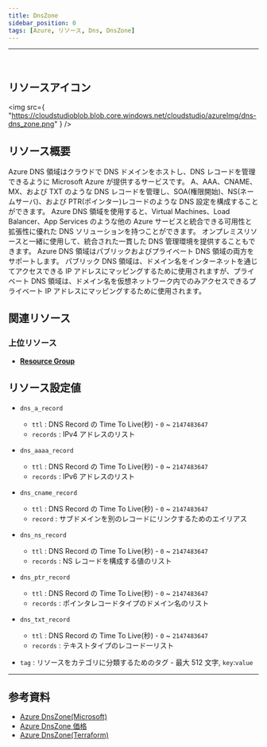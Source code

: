 ```yaml
---
title: DnsZone
sidebar_position: 0
tags: [Azure, リソース, Dns, DnsZone]
---
```


<hr />
<br />

## リソースアイコン

<img
    src={
        "https://cloudstudioblob.blob.core.windows.net/cloudstudio/azureImg/dns-dns_zone.png"
    }
/>

## リソース概要

Azure DNS 領域はクラウドで DNS ドメインをホストし、DNS レコードを管理できるように Microsoft Azure が提供するサービスです。
A、AAA、CNAME、MX、および TXT のような DNS レコードを管理し、SOA(権限開始)、NS(ネームサーバ)、および PTR(ポインター)レコードのような DNS 設定を構成することができます。
Azure DNS 領域を使用すると、Virtual Machines、Load Balancer、App Services のような他の Azure サービスと統合できる可用性と拡張性に優れた DNS ソリューションを持つことができます。
オンプレミスリソースと一緒に使用して、統合された一貫した DNS 管理環境を提供することもできます。
Azure DNS 領域はパブリックおよびプライベート DNS 領域の両方をサポートします。
パブリック DNS 領域は、ドメイン名をインターネットを通じてアクセスできる IP アドレスにマッピングするために使用されますが、プライベート DNS 領域は、ドメイン名を仮想ネットワーク内でのみアクセスできるプライベート IP アドレスにマッピングするために使用されます。

## 関連リソース

### 上位リソース

-   [**Resource Group**](https://docs.cstudio.app/ja/docs/resource/azure/Base/ResourceGroup)

## リソース設定値

-   `dns_a_record`

    -   `ttl` : DNS Record の Time To Live(秒) - `0` ~ `2147483647`
    -   `records` : IPv4 アドレスのリスト

-   `dns_aaaa_record`

    -   `ttl` : DNS Record の Time To Live(秒) - `0` ~ `2147483647`
    -   `records` : IPv6 アドレスのリスト

-   `dns_cname_record`

    -   `ttl` : DNS Record の Time To Live(秒) - `0` ~ `2147483647`
    -   `record` : サブドメインを別のレコードにリンクするためのエイリアス

-   `dns_ns_record`

    -   `ttl` : DNS Record の Time To Live(秒) - `0` ~ `2147483647`
    -   `records` : NS レコードを構成する値のリスト

-   `dns_ptr_record`

    -   `ttl` : DNS Record の Time To Live(秒) - `0` ~ `2147483647`
    -   `records` : ポインタレコードタイプのドメイン名のリスト

-   `dns_txt_record`

    -   `ttl` : DNS Record の Time To Live(秒) - `0` ~ `2147483647`
    -   `records` : テキストタイプのレコード一リスト

-   `tag` : リソースをカテゴリに分類するためのタグ - 最大 512 文字, `key`:`value`

---

## 参考資料

-   [Azure DnsZone(Microsoft)](https://learn.microsoft.com/ko-kr/azure/dns/dns-overview)
-   [Azure DnsZone 価格](https://azure.microsoft.com/en-us/pricing/details/dns/)
-   [Azure DnsZone(Terraform)](https://registry.terraform.io/providers/hashicorp/azurerm/latest/docs/resources/dns_zone)
